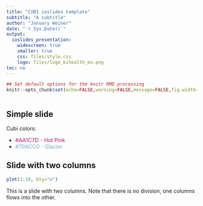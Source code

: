 ```yaml
---
title: "CUBI ioslides template"
subtitle: "A subtitle"
author: "January Weiner"
date: "`r Sys.Date()`"
output:
  ioslides_presentation: 
    widescreen: true
    smaller: true
    css: files/style.css
    logo: files/logo_bihealth_en.png
toc: no
---
```


```r
## Set default options for the knitr RMD processing
knitr::opts_chunk$set(echo=FALSE,warning=FALSE,message=FALSE,fig.width=5,fig.height=5,cache=FALSE,autodep=TRUE, results="hide")
```

```r
```


## Simple slide

Cubi colors:

 * <span style="color:#AA1C7D;">#AA1C7D - Hot Pink</span>
 * <span style="color:#70ACC0;">#70ACC0 - Glacier</span>

## Slide with two columns

<div class="columns-2">

```r
plot(1:10, bty="n")
```

This is a slide with two columns. Note that there is no division, one
columns flows into the other.


